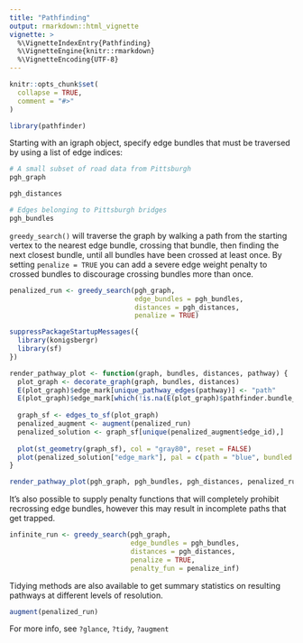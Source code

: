```yaml
---
title: "Pathfinding"
output: rmarkdown::html_vignette
vignette: >
  %\VignetteIndexEntry{Pathfinding}
  %\VignetteEngine{knitr::rmarkdown}
  %\VignetteEncoding{UTF-8}
---
```


```r
knitr::opts_chunk$set(
  collapse = TRUE,
  comment = "#>"
)
```

```r
library(pathfinder)
```

Starting with an igraph object, specify edge bundles that must be traversed by using a list of edge indices:

```r
# A small subset of road data from Pittsburgh
pgh_graph

pgh_distances

# Edges belonging to Pittsburgh bridges
pgh_bundles
```

`greedy_search()` will traverse the graph by walking a path from the starting vertex to the nearest edge bundle, crossing that bundle, then finding the next closest bundle, until all bundles have been crossed at least once.
By setting `penalize = TRUE` you can add a severe edge weight penalty to crossed bundles to discourage crossing bundles more than once.

```r
penalized_run <- greedy_search(pgh_graph, 
                               edge_bundles = pgh_bundles, 
                               distances = pgh_distances, 
                               penalize = TRUE)
```

```r
suppressPackageStartupMessages({
  library(konigsbergr)
  library(sf)
})

render_pathway_plot <- function(graph, bundles, distances, pathway) {
  plot_graph <- decorate_graph(graph, bundles, distances)
  E(plot_graph)$edge_mark[unique_pathway_edges(pathway)] <- "path"
  E(plot_graph)$edge_mark[which(!is.na(E(plot_graph)$pathfinder.bundle_id))] <- "bundled"
  
  graph_sf <- edges_to_sf(plot_graph)
  penalized_augment <- augment(penalized_run)
  penalized_solution <- graph_sf[unique(penalized_augment$edge_id),]
  
  plot(st_geometry(graph_sf), col = "gray80", reset = FALSE)
  plot(penalized_solution["edge_mark"], pal = c(path = "blue", bundled = "red"), lwd = 2, add = TRUE)
}

render_pathway_plot(pgh_graph, pgh_bundles, pgh_distances, penalized_run)
```

It's also possible to supply penalty functions that will completely prohibit recrossing edge bundles, however this may result in incomplete paths that get trapped.

```r
infinite_run <- greedy_search(pgh_graph, 
                              edge_bundles = pgh_bundles, 
                              distances = pgh_distances, 
                              penalize = TRUE, 
                              penalty_fun = penalize_inf)
```

Tidying methods are also available to get summary statistics on resulting pathways at different levels of resolution. 

```r
augment(penalized_run)
```

For more info, see `?glance`, `?tidy`, `?augment`
